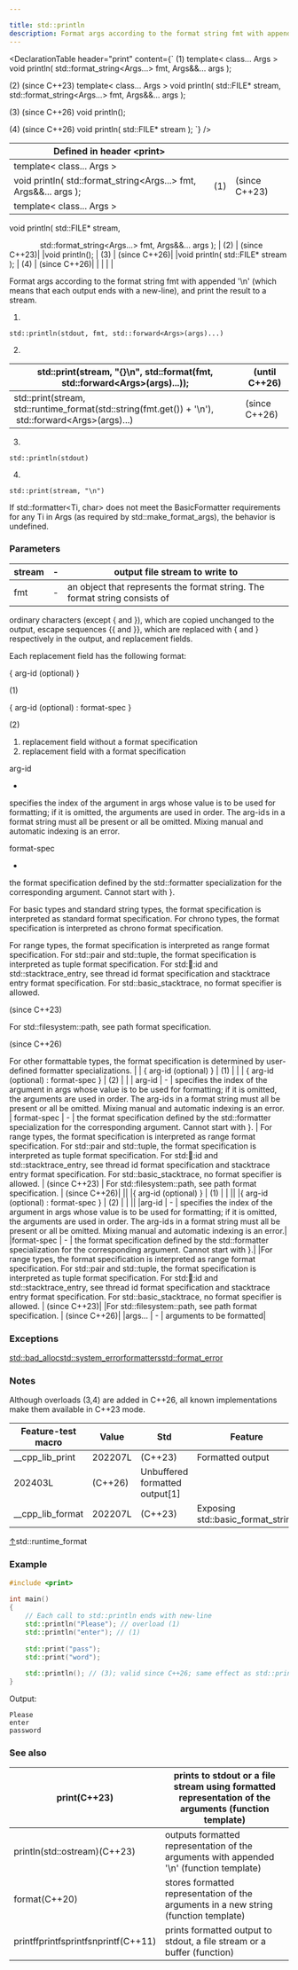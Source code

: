 ```yaml
---

title: std::println
description: Format args according to the format string fmt with appended '\n' (which means that each output ends with a new-line), and print the result to a stream.
---
```


<DeclarationTable header="print" content={`
(1)
template< class... Args >
void println( std::format_string<Args...> fmt, Args&&... args );

(2) (since C++23)
template< class... Args >
void println( std::FILE* stream,
              std::format_string<Args...> fmt, Args&&... args );

(3) (since C++26)
void println();

(4) (since C++26)
void println( std::FILE* stream );
`} />

| Defined in header \<print\> |  |  |
| --- | --- | --- |
|template\< class... Args \>
void println( std::format_string\<Args...\> fmt, Args&&... args ); | (1) | (since C++23)|
|template\< class... Args \>
void println( std::FILE* stream,

              std::format_string\<Args...\> fmt, Args&&... args ); | (2) | (since C++23)|
|void println(); | (3) | (since C++26)|
|void println( std::FILE* stream ); | (4) | (since C++26)|
| |  | |

Format args according to the format string fmt with appended '\n' (which means that each output ends with a new-line), and print the result to a stream.

1)

```sy4
std::println(stdout, fmt, std::forward<Args>(args)...)
```

2)

| std::print(stream, "\{\}\n", std::format(fmt, std::forward\<Args\>(args)...)); | (until C++26) |
| --- | --- |
|std::print(stream, std::runtime_format(std::string(fmt.get()) + '\n'),           std::forward\<Args\>(args)...) | (since C++26)|

3)

```sy4
std::println(stdout)
```

4)

```
std::print(stream, "\n")
```

If std::formatter\<Ti, char\> does not meet the BasicFormatter requirements for any Ti in Args (as required by std::make_format_args), the behavior is undefined.

### Parameters

| stream | - | output file stream to write to |
| --- | --- | --- |
|fmt | - | an object that represents the format string. The format string consists of
 ordinary characters (except \{ and \}), which are copied unchanged to the output,
 escape sequences \{\{ and \}\}, which are replaced with \{ and \} respectively in the output, and
 replacement fields.

Each replacement field has the following format:

 \{ arg-id (optional) \}

 (1)

 \{ arg-id (optional) : format-spec \}

 (2)

1) replacement field without a format specification
2) replacement field with a format specification

 arg-id

 -

 specifies the index of the argument in args whose value is to be used for formatting; if it is omitted, the arguments are used in order.
The arg-id ﻿s in a format string must all be present or all be omitted. Mixing manual and automatic indexing is an error.

 format-spec

 -

 the format specification defined by the std::formatter specialization for the corresponding argument. Cannot start with \}.

 For basic types and standard string types, the format specification is interpreted as standard format specification.
 For chrono types, the format specification is interpreted as chrono format specification.

 For range types, the format specification is interpreted as range format specification.
 For std::pair and std::tuple, the format specification is interpreted as tuple format specification.
 For std::thread::id and std::stacktrace_entry, see thread id format specification and stacktrace entry format specification.
 For std::basic_stacktrace, no format specifier is allowed.

(since C++23)

 For std::filesystem::path, see path format specification.

(since C++26)

 For other formattable types, the format specification is determined by user-defined formatter specializations. |  | \{ arg-id (optional) \} | (1) |  |  | \{ arg-id (optional) : format-spec \} | (2) |  |  | arg-id | - | specifies the index of the argument in args whose value is to be used for formatting; if it is omitted, the arguments are used in order.
The arg-id ﻿s in a format string must all be present or all be omitted. Mixing manual and automatic indexing is an error. | format-spec | - | the format specification defined by the std::formatter specialization for the corresponding argument. Cannot start with \}. | For range types, the format specification is interpreted as range format specification.
 For std::pair and std::tuple, the format specification is interpreted as tuple format specification.
 For std::thread::id and std::stacktrace_entry, see thread id format specification and stacktrace entry format specification.
 For std::basic_stacktrace, no format specifier is allowed. | (since C++23) | For std::filesystem::path, see path format specification. | (since C++26)|
||
|\{ arg-id (optional) \} | (1) | |
||
|\{ arg-id (optional) : format-spec \} | (2) | |
||
|arg-id | - | specifies the index of the argument in args whose value is to be used for formatting; if it is omitted, the arguments are used in order.
The arg-id ﻿s in a format string must all be present or all be omitted. Mixing manual and automatic indexing is an error.|
|format-spec | - | the format specification defined by the std::formatter specialization for the corresponding argument. Cannot start with \}.|
|For range types, the format specification is interpreted as range format specification.
 For std::pair and std::tuple, the format specification is interpreted as tuple format specification.
 For std::thread::id and std::stacktrace_entry, see thread id format specification and stacktrace entry format specification.
 For std::basic_stacktrace, no format specifier is allowed. | (since C++23)|
|For std::filesystem::path, see path format specification. | (since C++26)|
|args... | - | arguments to be formatted|

### Exceptions

[std::bad_alloc](../memory/new/bad_alloc.html)[std::system_error](../error/system_error.html)[formatters](../utility/format/formatter.html)[std::format_error](../utility/format/format_error.html)

### Notes

Although overloads (3,4) are added in C++26, all known implementations make them available in C++23 mode.

| Feature-test macro | Value | Std | Feature |
| --- | --- | --- | --- |
|__cpp_lib_print | 202207L | (C++23) | Formatted output|
|202403L | (C++26) | Unbuffered formatted output[1]|
|__cpp_lib_format | 202207L | (C++23) | Exposing std::basic_format_string|

[↑](println.html#cite_ref-1)std::runtime_format

### Example

```cpp
#include <print>
 
int main()
{
    // Each call to std::println ends with new-line
    std::println("Please"); // overload (1)
    std::println("enter"); // (1)
 
    std::print("pass");
    std::print("word");
 
    std::println(); // (3); valid since C++26; same effect as std::print("\n"); 
}
```

Output:

```text
Please
enter
password
```

### See also

| print(C++23) | prints to stdout or a file stream using formatted representation of the arguments  (function template) |
| --- | --- |
|println(std::ostream)(C++23) | outputs formatted representation of the arguments with appended '\n'  (function template)|
|format(C++20) | stores formatted representation of the arguments in a new string  (function template)|
|printffprintfsprintfsnprintf(C++11) | prints formatted output to stdout, a file stream or a buffer  (function)|